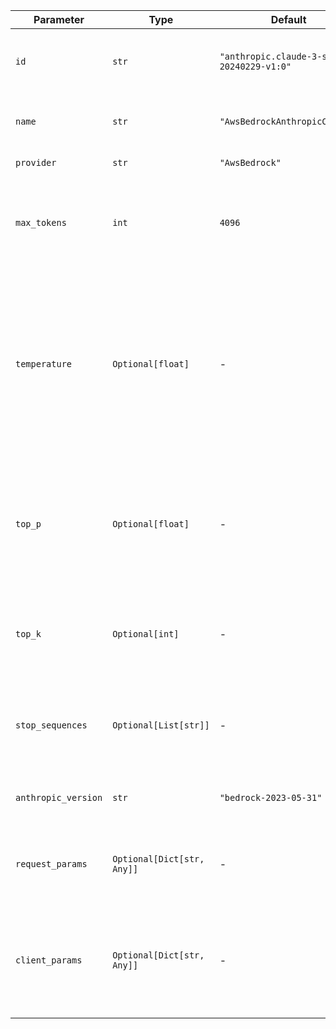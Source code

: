 | Parameter           | Type                       | Default                                     | Description                                                                                                                                                               |
| ------------------- | -------------------------- | ------------------------------------------- | ------------------------------------------------------------------------------------------------------------------------------------------------------------------------- |
| `id`                | `str`                      | `"anthropic.claude-3-sonnet-20240229-v1:0"` | The specific model ID used for generating responses.                                                                                                                      |
| `name`              | `str`                      | `"AwsBedrockAnthropicClaude"`               | The name identifier for the Claude agent.                                                                                                                                 |
| `provider`          | `str`                      | `"AwsBedrock"`                              | The provider of the model.                                                                                                                                                |
| `max_tokens`        | `int`                      | `4096`                                      | The maximum number of tokens to generate in the response.                                                                                                                 |
| `temperature`       | `Optional[float]`          | -                                           | The sampling temperature to use, between 0 and 2. Higher values like 0.8 make the output more random, while lower values like 0.2 make it more focused and deterministic. |
| `top_p`             | `Optional[float]`          | -                                           | The nucleus sampling parameter. The model considers the results of the tokens with top_p probability mass.                                                                |
| `top_k`             | `Optional[int]`            | -                                           | The number of highest probability vocabulary tokens to keep for top-k-filtering.                                                                                          |
| `stop_sequences`    | `Optional[List[str]]`      | -                                           | A list of sequences where the API will stop generating further tokens.                                                                                                    |
| `anthropic_version` | `str`                      | `"bedrock-2023-05-31"`                      | The version of the Anthropic API to use.                                                                                                                                  |
| `request_params`    | `Optional[Dict[str, Any]]` | -                                           | Additional parameters for the request, provided as a dictionary.                                                                                                          |
| `client_params`     | `Optional[Dict[str, Any]]` | -                                           | Additional client parameters for initializing the `AwsBedrock` client, provided as a dictionary.                                                                          |
